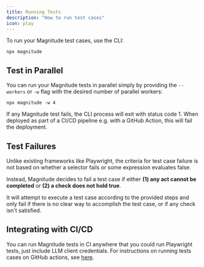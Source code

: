 ```yaml
---
title: Running Tests
description: "How to run test cases"
icon: play
---
```


To run your Magnitude test cases, use the CLI:
```
npx magnitude
```

## Test in Parallel
You can run your Magnitude tests in parallel simply by providing the `--workers` or `-w` flag with the desired number of parallel workers:

```
npx magnitude -w 4
```

If any Magnitude test fails, the CLI process will exit with status code 1. When deployed as part of a CI/CD pipeline e.g. with a GitHub Action, this will fail the deployment.

## Test Failures

Unlike existing frameworks like Playwright, the criteria for test case failure is not based on whether a selector fails or some expression evaluates false.

Instead, Magnitude decides to fail a test case if either **(1) any act cannot be completed** or **(2) a check does not hold true**.

It will attempt to execute a test case according to the provided steps and only fail if there is no clear way to accomplish the test case, or if any check isn't satisfied.


## Integrating with CI/CD
You can run Magnitude tests in CI anywhere that you could run Playwright tests, just include LLM client credentials.
For instructions on running tests cases on GitHub actions, see [here](/testing/ci).
